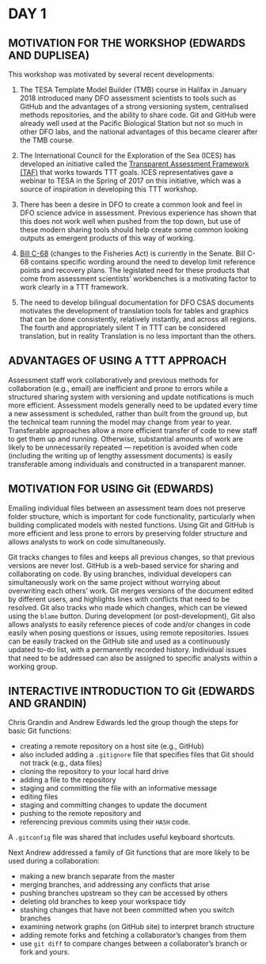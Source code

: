 # DAY 1

## MOTIVATION FOR THE WORKSHOP (EDWARDS AND DUPLISEA)

This workshop was motivated by several recent developments:

(1) The TESA Template Model Builder (TMB) course in Halifax in January 2018
introduced many DFO assessment scientists to tools such as GitHub and the
advantages of a strong versioning system, centralised methods repositories, and
the ability to share code. Git and GitHub were already well used at the Pacific
Biological Station but not so much in other DFO labs, and the national
advantages of this became clearer after the TMB course.

(2) The International Council for the Exploration of the Sea (ICES)
has developed an initiative called the [Transparent Assessment
Framework (TAF)](https://github.com/ices-taf) that works towards TTT goals.
ICES representatives gave a webinar to TESA in the Spring of 2017 on this
initiative, which was a source of inspiration in developing this TTT workshop.

(3) There has been a desire in DFO to create a common look and feel in DFO
science advice in assessment. Previous experience has shown that this does not
work well when pushed from the top down, but use of these modern sharing tools
should help create some common looking outputs as emergent products of this way
of working.

(4) [Bill C-68](http://www.parl.ca/DocumentViewer/en/42-1/bill/C-68/third-reading)
(changes to the Fisheries Act) is
currently in the Senate. Bill C-68 contains specific wording around the need to
develop limit reference points and recovery plans. The legislated need for
these products that come from assessment scientists' workbenches is a motivating
factor to work clearly in a TTT framework.

(5) The need to develop bilingual documentation for DFO CSAS documents
motivates the
development of translation tools for tables and graphics that can be done
consistently, relatively instantly, and across all regions. The fourth and
appropriately silent T in TTT can be considered translation, but in reality
Translation is no less important than the others.

## ADVANTAGES OF USING A TTT APPROACH

Assessment staff work collaboratively and previous methods for collaboration
(e.g., email) are inefficient and prone to errors while a structured sharing
system with versioning and update notifications is much more efficient.
Assessment models generally need to be updated every time a new assessment is
scheduled, rather than built from the ground up, but the technical team
running the model may change from year to year. Transferable approaches allow a 
more efficient transfer of code to new staff to get them up and running. Otherwise,
substantial amounts of work are likely to be unnecessarily repeated --- repetition
is avoided when
code (including the writing up of lengthy assessment documents) 
is easily transferable among individuals and constructed in a
transparent manner.

## MOTIVATION FOR USING Git (EDWARDS)

Emailing individual files between an assessment team does not preserve folder structure, which is important
for code functionality, particularly when building complicated models with
nested functions. Using Git and GitHub is more efficient and less prone to errors by
preserving folder structure and allows analysts to work on code simultaneously.

Git tracks changes to files and keeps all previous changes, so that
previous versions are never lost. GitHub is a web-based service for sharing and
collaborating on code. By using branches, individual developers can
simultaneously work on the same project without worrying about overwriting each
others' work. Git merges versions of the document edited by different users, and
highlights lines with conflicts that need to be resolved. Git also tracks who
made which changes, which can be viewed using the `blame` button. During
development (or post-development), Git also allows analysts to easily reference
pieces of code and/or changes in code easily when posing questions or issues,
using remote repositories. Issues can be easily tracked on the GitHub site and
used as a continuously updated to-do list, with a permanently recorded history.
Individual issues that need to be addressed can also be assigned to specific
analysts within a working group.


## INTERACTIVE INTRODUCTION TO Git (EDWARDS AND GRANDIN)

Chris Grandin and Andrew Edwards led the group though the steps for basic Git 
functions:

- creating a remote repository on a host site (e.g., GitHub)
 - also included adding a `.gitignore` file that specifies files that Git should not track (e.g., data files)
- cloning the repository to your local hard drive
- adding a file to the repository
- staging and committing the file with an informative message
- editing files
- staging and committing changes to update the document
- pushing to the remote repository and
- referencing previous commits using their `HASH` code.

A `.gitconfig` file was shared that includes useful keyboard shortcuts.

Next Andrew addressed a family of Git functions that are more likely to be used
during a collaboration:

- making a new branch separate from the master
- merging branches, and addressing any conflicts that arise
- pushing branches upstream so they can be accessed by others
- deleting old branches to keep your workspace tidy
- stashing changes that have not been committed when you switch branches
- examining network graphs (on GitHub site) to interpret branch structure
- adding remote forks and fetching a collaborator's changes from them
- use `git diff` to compare changes between a collaborator's branch or fork and 
yours.
